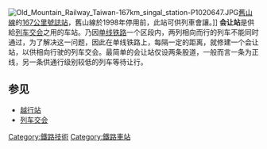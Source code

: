 {{Unreferenced|time=2019-03-06T13:52:18+00:00}}
{{noteTA
|1=zh-cn:会让;zh-hk:交會;zh-tw:交會;
}}
[[File:Old_Mountain_Railway_Taiwan-167km_singal_station-P1020647.JPG|right]][[舊山線|舊山線]]的[[167公里號誌站|167公里號誌站]]，舊山線於1998年停用前，此站可供列車會讓。]]
'''会让站'''是供給[[列车交会|列车交会]]之用的车站。乃因[[单线铁路|单线铁路]]一个区段内，两列相向而行的列车不能同时通过，为了解决这一问题，因此在单线铁路上，每隔一定的距离，就修建一个会让站，以供相向行驶的列车交会。最简单的会让站仅设两条股道，一般而言一条为正线，另一条供通行级别较低的列车等待让行。

==参见==
*[[越行站|越行站]]
*[[列车交会|列车交会]]

{{模板:鐵路}}
{{rail-stub}}
{{Portal bar|交通|鐵路}}

[[Category:鐵路技術|Category:鐵路技術]]
[[Category:鐵路車站|Category:鐵路車站]]
